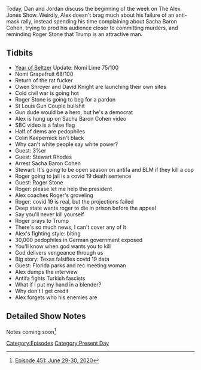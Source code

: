 {{DEFAULTSORT:
    #_EPISODE_0451:June 29-30, 2020
}}{{Episode
    | title             = June 29-30, 2020
    | caption           = Listen to this episode on [https://knowledgefight.libsyn.com/451-june-29-30-2020 Libsyn] [https://open.spotify.com/episode/23zgybg9yRO5XMCGuJqZ4R Spotify]
    | episodeNumber     = 451
    | length            = 01:14:01
    | airDate           = July 1, 2020
    | coverageStartDate = June 29, 2020
    | coverageEndDate   = June 30, 2020
    | episodeType       = [[:Category:Present Day|Present Day]]
    | appearance        = [[Roger Stone]], [[Owen Shroyer]], [[David Knight]], [[Mark McCloskey]], [[Patricia McCloskey]], [[Sacha Baron Cohen]], [[Colin Kaepernick]], [[Stewart Rhodes]]
    | beverage          = Nomi Lime; Nomi Grapefruit; Nomi Michigan Cherry Lime; Nomi Michigan Cherry Lemon; Nomi Michigan Cherry
    | oocDrop           = I feel empty and pathetic
    | previousEpisode   = [[450: June 25-26, 2020]]
    | nextEpisode       = [[452: Jordan Takes The Wheel 4]]
}}

{{Stub}}

Today, Dan and Jordan discuss the beginning of the week on The Alex Jones Show. Weirdly, Alex doesn't brag much about his failure of an anti-mask rally, instead spending his time complaining about Sacha Baron Cohen, trying to prod his audience closer to committing murders, and reminding Roger Stone that Trump is an attractive man.

==Tidbits==

*[[The Year of the Seltzer|Year of Seltzer]] Update: Nomi Lime 75/100
*Nomi Grapefruit 68/100
*Return of the rat fucker
*Owen Shroyer and David Knight are launching their own sites
*Cold civil war is going hot
*Roger Stone is going to beg for a pardon
*St Louis Gun Couple bullshit
*Gun dude would be a hero, but he's a democrat
*Alex is hung up on Sacha Baron Cohen video
*SBC video is a false flag
*Half of dems are pedophiles
*Colin Kaepernick isn't black
*Why can't white people say white power?
*Guest: 3%er
*Guest: Stewart Rhodes
*Arrest Sacha Baron Cohen
*Stewart: It's going to be open season on antifa and BLM if they kill a cop
*Roger going to jail is a covid 19 death sentence
*Guest: Roger Stone
*Roger: please let me help the president
*Alex coaches Roger's groveling
*Roger: covid 19 is real, but the projections failed
*Deep state wants roger to die in prison before the appeal
*Say you'll never kill yourself
*Roger prays to Trump
*There's so much news, I can't cover any of it
*Alex's fighting style: biting
*30,000 pedophiles in German government exposed
*You'll know when god wants you to kill
*God delivers vengeance through us
*Big story: Texas falsifies covid 19 data
*Guest: Florida parks and rec meeting woman
*Alex dumps the interview
*Antifa fights Turkish fascists
*What if I put my hand in a blender?
*Why don't I get credit
*Alex forgets who his enemies are

==Detailed Show Notes==

Notes coming soon<ref>[https://knowledgefight.com/research/2020/7/19/episode-451-june-29-30-2020 Episode 451: June 29-30, 2020]</ref>

[[Category:Episodes]]
[[Category:Present Day]]
